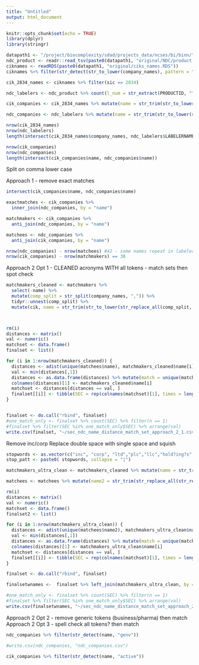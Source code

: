 ```yaml
---
title: "Untitled"
output: html_document
---
```


```r
knitr::opts_chunk$set(echo = TRUE)
library(dplyr)
library(stringr)
```

```r
datapath1 <- "/project/biocomplexity/sdad/projects_data/ncses/bi/binn/"
ndc_product <- readr::read_tsv(paste0(datapath1, "original/NDC/product.txt"))
ciknames <- readRDS(paste0(datapath1, "original/ciks_names.RDS"))
ciknames %>% filter(str_detect(str_to_lower(company_names), pattern = "endo"))
```



```r
cik_2834_names <- ciknames %>% filter(sic == 2834)

ndc_labelers <- ndc_product %>% count(l_num = str_extract(PRODUCTID, "^\\d*"), LABELERNAME) %>% select(-n)

```

```r
cik_companies <- cik_2834_names %>% mutate(name = str_trim(str_to_lower(str_replace_all(company_names, "[:punct:]", replacement = " ")))) %>% distinct()

ndc_companies <- ndc_labelers %>% mutate(name = str_trim(str_to_lower(str_replace_all(LABELERNAME, "[:punct:]", replacement = " ")))) %>% distinct()

```



```r
nrow(cik_2834_names)
nrow(ndc_labelers)
length(intersect(cik_2834_names$company_names, ndc_labelers$LABELERNAME))

nrow(cik_companies)
nrow(ndc_companies)
length(intersect(cik_companies$name, ndc_companies$name))
```

Split on comma 
lower case

Approach 1 - remove exact matches

```r
intersect(cik_companies$name, ndc_companies$name)

exactmatches <- cik_companies %>% 
  inner_join(ndc_companies, by = "name")

matchmakers <- cik_companies %>% 
  anti_join(ndc_companies, by = "name")

matchees <- ndc_companies %>% 
  anti_join(cik_companies, by = "name")

nrow(ndc_companies) - nrow(matchees) #42 - some names repeat in labelers? 
nrow(cik_companies) - nrow(matchmakers) == 38
```

Approach 2 Opt 1 - CLEANED acronyms WITH all tokens - match sets then spot check 
```r
matchmakers_cleaned <- matchmakers %>% 
  select(-name) %>% 
  mutate(comp_split = str_split(company_names, ",")) %>% 
  tidyr::unnest(comp_split) %>% 
  mutate(cik, name = str_trim(str_to_lower(str_replace_all(comp_split, "[:punct:]", replacement = " "))))



rm(i)
distances <- matrix()
val <- numeric()
matchset <- data.frame()
finalset <- list()

for (i in 1:nrow(matchmakers_cleaned)) {
  distances <- adist(unique(matchees$name), matchmakers_cleaned$name[i])
  val <- min(distances[,1])
  distances <- as.data.frame(distances) %>% mutate(match = unique(matchees$name))
  colnames(distances)[1] <- matchmakers_cleaned$name[i]
  matchset <- distances[distances == val, ]
  finalset[[i]] <- tibble(SEC = rep(colnames(matchset)[1], times = length(matchset$match)), match = matchset$match, val = val)
}


finalset <- do.call("rbind", finalset)
#one_match_only <- finalset %>% count(SEC) %>% filter(n == 1)
#finalset %>% filter(SEC %in% one_match_only$SEC) %>% arrange(val)
write.csv(finalset, "~/sec_ndc_name_distance_match_set_approach_2_1.csv")
```

Remove inc/corp 
Replace double space with single space and squish 

```r
stopwords <- as.vector(c("inc", "corp", "ltd","plc","llc","hold?ing?s","international","group","acquisition","american","china","usa", "l l c", "co", "us", "u s"))
stop_patt <- paste0( stopwords, collapse = "|")

matchmakers_ultra_clean <- matchmakers_cleaned %>% mutate(name = str_trim(str_replace_all(str_remove(name, pattern = stop_patt), pattern = "  ",replacement =  " ")))

matchees <- matchees %>% mutate(name2 = str_trim(str_replace_all(str_remove_all(name, pattern = stop_patt), pattern = "  ",replacement =  " ")))

rm(i)
distances <- matrix()
val <- numeric()
matchset <- data.frame()
finalset2 <- list()

for (i in 1:nrow(matchmakers_ultra_clean)) {
  distances <- adist(unique(matchees$name2), matchmakers_ultra_clean$name[i])
  val <- min(distances[,1])
  distances <- as.data.frame(distances) %>% mutate(match = unique(matchees$name2))
  colnames(distances)[1] <- matchmakers_ultra_clean$name[i]
  matchset <- distances[distances == val, ]
  finalset[[i]] <- tibble(SEC = rep(colnames(matchset)[1], times = length(matchset$match)), match = matchset$match, val = val)
}

finalset <- do.call("rbind", finalset)

finalsetwnames <-  finalset %>% left_join(matchmakers_ultra_clean, by = c("SEC" ="name")) %>% left_join(matchees, by = c("match" = "name2"))

#one_match_only <- finalset %>% count(SEC) %>% filter(n == 1)
#finalset %>% filter(SEC %in% one_match_only$SEC) %>% arrange(val)
write.csv(finalsetwnames, "~/sec_ndc_name_distance_match_set_approach_2_2.csv")
```



Approach 2 Opt 2 - remove generic tokens (business/pharma) then match
Approach 2 Opt 3 - spell check all tokens? then match



```r
ndc_companies %>% filter(str_detect(name, "genv"))

#write.csv(ndc_companies, "ndc_companies.csv")


```

```r
cik_companies %>% filter(str_detect(name, "active"))
```


